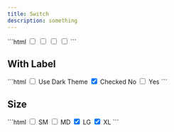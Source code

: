 ```yaml
---
title: Switch
description: something
---
```


<PreviewBox name="switch/Default">
```html
<input type="checkbox" name="switch_1" id="switch_1" class="bg-body text-title switch switch-md switch-thumb-gray800 dark-switch-thumb-gray2 switch-checked-thumb-white dark-switch-checked-thumb-gray950 peer" />
<input type="checkbox" name="switch_def1" id="switch_def1" class="bg-body text-primary600 switch switch-md switch-thumb-gray800 dark-switch-thumb-gray2 switch-checked-thumb-gray950 dark-switch-checked-thumb-white peer" />
<input type="checkbox" name="switch_def2" id="switch_def2" class="bg-body text-secondary600 switch switch-md switch-thumb-gray800 dark-switch-thumb-gray2 switch-checked-thumb-gray950 dark-switch-checked-thumb-white peer" />
<input type="checkbox" name="switch_def3" id="switch_def3" class="bg-body text-accent600 switch switch-md switch-thumb-gray800 dark-switch-thumb-gray2 switch-checked-thumb-gray950 dark-switch-checked-thumb-white peer" />
```
</PreviewBox>


## With Label

<PreviewBox name="switch/WithLabel">
```html
<label for="switch" class="">
    <input type="checkbox" name="switch" id="switch" class="bg-body text-title switch switch-md switch-thumb-gray800 dark-switch-thumb-gray2 switch-checked-thumb-white dark-switch-checked-thumb-gray950 bdr-high peer" />
    <span class="text-sub-title peer-disabled:pointer-events-none peer-disabled:op50 ms-3">Use
        Dark Theme</span>
</label>
<label for="switch_lab1">
    <input type="checkbox" checked name="switch_lab1" id="switch_lab1" class="bg-body text-primary600 switch switch-md switch-thumb-gray800 dark-switch-thumb-gray2 switch-checked-thumb-gray950 dark-switch-checked-thumb-white bdr-high peer" />
    <span class="text-sub-title peer-disabled:pointer-events-none peer-disabled:op50 ms-3">Checked</span>
</label>
<label for="switch_lab_2" class="">
    <span class="text-sub-title peer-disabled:pointer-events-none peer-disabled:op50 me-3">No</span>
    <input type="checkbox" name="switch_lab_2" id="switch_lab_2" class="bg-body text-primary600 switch switch-md switch-thumb-gray800 dark-switch-thumb-gray2 switch-checked-thumb-gray950 dark-switch-checked-thumb-white bdr-high peer" />
    <span class="text-sub-title peer-disabled:pointer-events-none peer-disabled:op50 ms-3">Yes</span>
</label>
```
</PreviewBox>


## Size

<PreviewBox name="switch/Size">
```html
<label for="switch_sm" class="">
    <input type="checkbox" name="switch_sm" id="switch_sm" class="bg-body text-primary600 switch switch-sm switch-thumb-gray800 dark-switch-thumb-gray2 switch-checked-thumb-gray950 dark-switch-checked-thumb-white bdr-high peer" />
    <span class="text-sub-title peer-disabled:pointer-events-none peer-disabled:op50 ms-3">SM</span>
</label>
<label for="switch_normal" class="">
    <input type="checkbox" name="switch_normal" id="switch_normal" class="bg-body text-primary600 switch switch-md switch-thumb-gray800 dark-switch-thumb-gray2 switch-checked-thumb-gray950 dark-switch-checked-thumb-white bdr-high peer" />
    <span class="text-sub-title peer-disabled:pointer-events-none peer-disabled:op50 ms-3">MD</span>
</label>
<label for="switch_lg">
    <input type="checkbox" checked name="switch_lg" id="switch_lg" class="bg-body text-primary600 switch switch-lg switch-thumb-gray800 dark-switch-thumb-gray2 switch-checked-thumb-gray950 dark-switch-checked-thumb-white bdr-high peer" />
    <span class="text-sub-title peer-disabled:pointer-events-none peer-disabled:op50 ms-3">LG</span>
</label>
<label for="switch_xl">
    <input type="checkbox" checked name="switch_xl" id="switch_xl" class="bg-body text-primary600 switch switch-xl switch-thumb-gray800 dark-switch-thumb-gray2 switch-checked-thumb-gray950 dark-switch-checked-thumb-white bdr-high peer" />
    <span class="text-sub-title peer-disabled:pointer-events-none peer-disabled:op50 ms-3">XL</span>
</label>
```
</PreviewBox>